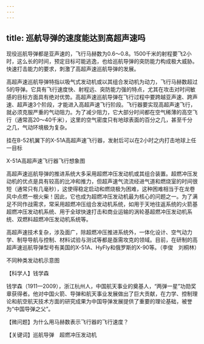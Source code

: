 ```yaml
---
---
---
```

title: 巡航导弹的速度能达到高超声速吗
---




现役巡航导弹都是亚声速的，飞行马赫数为0.6～0.8。1500千米的射程要飞2小时，这么长的时间，预定目标可能逃逸，也给巡航导弹的突防能力构成极大威胁。快速打击能力的要求，刺激了高超声速巡航导弹的发展。

高超声速巡航导弹特指以吸气式发动机或以其组合发动机为动力，飞行马赫数超过5的导弹。它具有飞行速度快、射程远、突防能力强的特点，尤其在攻击对时间敏感的目标方面具有绝对优势。高超声速巡航导弹在飞行过程中要跨越亚声速、跨声速、超声速3个阶段，才能进入高超声速飞行阶段。飞行器要实现高超声速飞行，就必须克服严重的气动阻力。为了减少阻力，它大部分时间都在空气稀薄的高空飞行（通常高20～40千米），这里的空气密度只有地球表面的百分之几，甚至千分之几，气动环境极为复杂。

挂在B-52机翼下的X-51A高超声速飞行器，发射后可以在2小时之内打击地球上任一目标



X-51A高超声速飞行器飞行想象图



高超声速巡航导弹的推进系统大多采用超燃冲压发动机或其组合装置。超燃冲压发动机的优点是具有较高的比冲和推力，但超声速气流流经进气道和燃烧室的时间很短（通常只有几毫秒），这使得稳定启动和燃烧极为困难，这种困难相当于在龙卷风中点燃一根火柴！因此，它也成为超燃冲压发动机最为核心的问题之一。为了满足不同作战需求，常采用超燃冲压组合发动机系统，如用于天地往返系统的火箭基超燃冲压发动机系统、用于全球快速打击和商业运输的涡轮基超燃冲压发动机系统、双燃料超燃冲压发动机系统等。

高超声速技术复杂，涉及面广，除超燃冲压推进系统外，一体化设计、空气动力学、制导导航与控制、材料试验与测试等都是亟需攻克的领域。目前，在研制的高超声速巡航导弹型号有美国的X-51A、HyFly和俄罗斯的X-90等。（李俊　刘桐林）

不同种类发动机示意图





【科学人】钱学森



钱学森（1911—2009），浙江杭州人，中国航天事业的奠基人，“两弹一星”功勋奖章获得者。他对中国火箭、导弹和航天事业发展做出了巨大贡献，在力学、控制理论和航空航天技术方面的研究成果为中国导弹发展提供了重要的理论基础，被誉为“中国导弹之父”。

【微问题】为什么用马赫数表示飞行器的飞行速度？

【关键词】巡航导弹　超燃冲压发动机